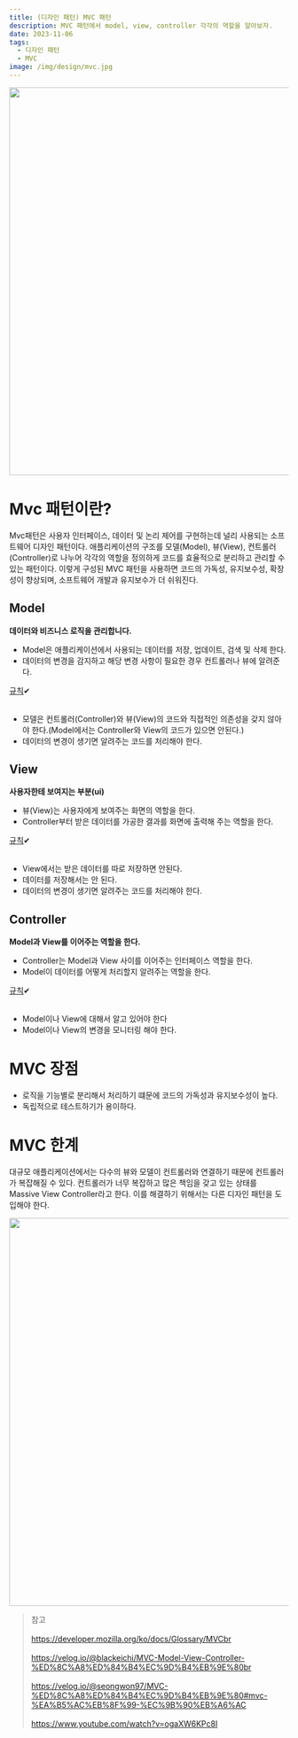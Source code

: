 ```yaml
---
title: (디자인 패턴) MVC 패턴 
description: MVC 패턴에서 model, view, controller 각각의 역할을 알아보자.
date: 2023-11-06
tags:
  - 디자인 패턴
  - MVC
image: /img/design/mvc.jpg
---
```


<p align="center">
  <img src="/img/design/mvc.jpg" width="700"/>
</p>

# Mvc 패턴이란?
Mvc패턴은 사용자 인터페이스, 데이터 및 논리 제어를 구현하는데 널리 사용되는 소프트웨어 디자인 패턴이다.
애플리케이션의 구조를 모델(Model), 뷰(View), 컨트롤러(Controller)로 나누어 각각의 역할을 정의하게 코드를 효율적으로 분리하고 관리할 수 있는 패턴이다.
이렇게 구성된 MVC 패턴을 사용하면 코드의 가독성, 유지보수성, 확장성이 향상되며, 소프트웨어 개발과 유지보수가 더 쉬워진다.

## Model
**데이터와 비즈니스 로직을 관리합니다.**
* Model은 애플리케이션에서 사용되는 데이터를 저장, 업데이트, 검색 및 삭제 한다.
* 데이터의 변경을 감지하고 해당 변경 사항이 필요한 경우 컨트롤러나 뷰에 알려준다.

<u>규칙</u>✔ <br></br>
* 모델은 컨트롤러(Controller)와 뷰(View)의 코드와 직접적인 의존성을 갖지 않아야 한다.(Model에서는 Controller와 View의 코드가 있으면 안된다.) 
* 데이터의 변경이 생기면 알려주는 코드를 처리해야 한다.
## View
**사용자한테 보여지는 부분(ui)**
* 뷰(View)는 사용자에게 보여주는 화면의 역할을 한다.
* Controller부터 받은 데이터를 가공한 결과를 화면에 출력해 주는 역할을 한다.

<u>규칙</u>✔ <br></br>
* View에서는 받은 데이터를 따로 저장하면 안된다.
* 데이터를 저장해서는 안 된다.
* 데이터의 변경이 생기면 알려주는 코드를 처리해야 한다.
## Controller
**Model과 View를 이어주는 역할을 한다.**
* Controller는 Model과 View 사이를 이어주는 인터페이스 역할을 한다.
* Model이 데이터를 어떻게 처리할지 알려주는 역할을 한다.

<u>규칙</u>✔ <br></br>
* Model이나 View에 대해서 알고 있어야 한다
* Model이나 View의 변경을 모니터링 해야 한다.
# MVC 장점
* 로직을 기능별로 분리해서 처리하기 떄문에 코드의 가독성과 유지보수성이 높다.
* 독립적으로 테스트하기가 용이하다.
# MVC 한계
대규모 애플리케이션에서는 다수의 뷰와 모델이 컨트롤러와 연결하기 때문에 컨트롤러가 복잡해질 수 있다. 
컨트롤러가 너무 복잡하고 많은 책임을 갖고 있는 상태를 Massive View Controller라고 한다. 이를 해결하기 위해서는 다른 디자인 패턴을 도입해야 한다.
<p align="center">
  <img src="/img/design/massiveviewcontroller.jpg" width="700"/>
</p>

> 참고<br></br>
> https://developer.mozilla.org/ko/docs/Glossary/MVCbr <br></br>
> https://velog.io/@blackeichi/MVC-Model-View-Controller-%ED%8C%A8%ED%84%B4%EC%9D%B4%EB%9E%80br <br></br>
> https://velog.io/@seongwon97/MVC-%ED%8C%A8%ED%84%B4%EC%9D%B4%EB%9E%80#mvc-%EA%B5%AC%EB%8F%99-%EC%9B%90%EB%A6%AC <br></br>
> https://www.youtube.com/watch?v=ogaXW6KPc8I